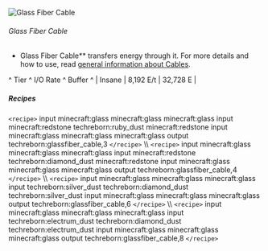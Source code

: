 ![Glass Fiber Cable](/mods/techreborn/glassfiber_cable.png)

###### Glass Fiber Cable

- Glass Fiber Cable** transfers energy through it. For more
        details and how to use, read [general information about
        Cables](energy:cables "wikilink").

\^ Tier \^ I/O Rate \^ Buffer \^ \| Insane \| 8,192 E/t \| 32,728 E \|

##### Recipes

`<recipe>` input minecraft:glass minecraft:glass minecraft:glass
input minecraft:redstone techreborn:ruby_dust minecraft:redstone input
minecraft:glass minecraft:glass minecraft:glass output
techreborn:glassfiber_cable,3 `</recipe>` \\\\ `<recipe>`
input minecraft:glass minecraft:glass minecraft:glass input
minecraft:redstone techreborn:diamond_dust minecraft:redstone input
minecraft:glass minecraft:glass minecraft:glass output
techreborn:glassfiber_cable,4 `</recipe>` \\\\ `<recipe>`
input minecraft:glass minecraft:glass minecraft:glass input
techreborn:silver_dust techreborn:diamond_dust techreborn:silver_dust
input minecraft:glass minecraft:glass minecraft:glass output
techreborn:glassfiber_cable,6 `</recipe>` \\\\ `<recipe>`
input minecraft:glass minecraft:glass minecraft:glass input
techreborn:electrum_dust techreborn:diamond_dust
techreborn:electrum_dust input minecraft:glass minecraft:glass
minecraft:glass output techreborn:glassfiber_cable,8 `</recipe>`
